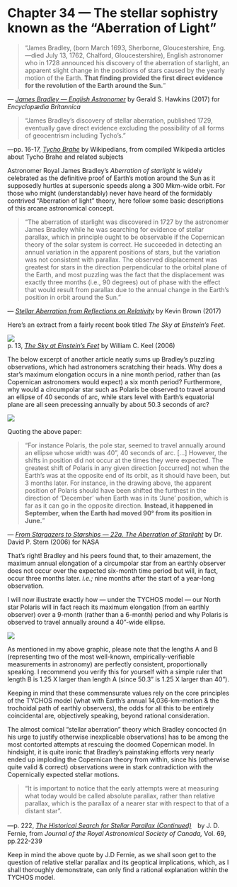 Chapter 34 — The stellar sophistry known as the “Aberration of Light”
=====================================================================

> “James Bradley, (born March 1693, Sherborne, Gloucestershire, Eng.—died July 13, 1762, Chalford, Gloucestershire), English astronomer who in 1728 announced his discovery of the aberration of starlight, an apparent slight change in the positions of stars caused by the yearly motion of the Earth. **That finding provided the first direct evidence for the revolution of the Earth around the Sun.**”

— [_James Bradley — English Astronomer_](https://www.tychos.info/citation/150A_James-Bradley.htm) by Gerald S. Hawkins (2017) for _Encyclopædia Britannica_

> “James Bradley’s discovery of stellar aberration, published 1729, eventually gave direct evidence excluding the possibility of all forms of geocentrism including Tycho’s.”

—pp. 16-17, _[Tycho Brahe](https://www.google.de/books/edition/Tycho_Brahe/uW4Oq2al8oYC?hl=en&gbpv=1&pg=PA16&printsec=frontcover)_ by Wikipedians, from compiled Wikipedia articles about Tycho Brahe and related subjects

Astronomer Royal James Bradley’s _Aberration of starlight_ is widely celebrated as the definitive proof of Earth’s motion around the Sun as it supposedly hurtles at supersonic speeds along a 300 Mkm-wide orbit. For those who might (understandably) never have heard of the formidably contrived “Aberration of light” theory, here follow some basic descriptions of this arcane astronomical concept.

> “The aberration of starlight was discovered in 1727 by the astronomer James Bradley while he was searching for evidence of stellar parallax, which in principle ought to be observable if the Copernican theory of the solar system is correct. He succeeded in detecting an annual variation in the apparent positions of stars, but the variation was not consistent with parallax. The observed displacement was greatest for stars in the direction perpendicular to the orbital plane of the Earth, and most puzzling was the fact that the displacement was exactly three months (i.e., 90 degrees) out of phase with the effect that would result from parallax due to the annual change in the Earth’s position in orbit around the Sun.”

— [_Stellar Aberration from Reflections on Relativity_](https://www.tychos.info/citation/150C_Aberration.htm) by Kevin Brown (2017)

Here’s an extract from a fairly recent book titled _The Sky at Einstein’s Feet_.  

![](https://www.tychos.info/book_imagery/129_Bradley_Sky_At_Einstein_feet_QUOTE_01.JPG)  
p. 13, [_The Sky at Einstein’s Feet_](https://books.google.it/books?id=cRv4Kro_krUC&lpg=PA13&dq=star%20annual%20motion%2040%20arcseconds&hl=it&pg=PA13#v=onepage&q=%2040%20arcseconds&f=false) by William C. Keel (2006)

The below excerpt of another article neatly sums up Bradley’s puzzling observations, which had astronomers scratching their heads. Why does a star’s maximum elongation occurs in a nine month period, rather than (as Copernican astronomers would expect) a six month period? Furthermore, why would a circumpolar star such as Polaris be observed to travel around an ellipse of 40 seconds of arc, while stars level with Earth’s equatorial plane are all seen precessing annually by about 50.3 seconds of arc?

![](https://www.tychos.info/book_imagery/130_ApparentDisplacement_of_Stars_01.jpg)

Quoting the above paper:

> “For instance Polaris, the pole star, seemed to travel annually around an ellipse whose width was 40”, 40 seconds of arc. \[…\] However, the shifts in position did not occur at the times they were expected. The greatest shift of Polaris in any given direction \[occurred\] not when the Earth’s was at the opposite end of its orbit, as it should have been, but 3 months later. For instance, in the drawing above, the apparent position of Polaris should have been shifted the furthest in the direction of ‘December’ when Earth was in its ‘June’ position, which is far as it can go in the opposite direction. **Instead, it happened in September, when the Earth had moved 90° from its position in June.**”

— _[From Stargazers to Starships — 22a. The Aberration of Starlight](https://www.tychos.info/citation/151A_Apparent-Displacement.htm)_ by Dr. David P. Stern (2006) for NASA

That’s right! Bradley and his peers found that, to their amazement, the maximum annual elongation of a circumpolar star from an earthly observer does not occur over the expected six-month time period but will, in fact, occur three months later. _i.e.;_ nine months after the start of a year-long observation.

I will now illustrate exactly how — under the TYCHOS model — our North star Polaris will in fact reach its maximum elongation (from an earthly observer) over a 9-month (rather than a 6-month) period and why Polaris is observed to travel annually around a 40”-wide ellipse.

![](https://www.tychos.info/book_imagery/131_BRADLEY_40_ARCSECONDS_01.jpg)

As mentioned in my above graphic, please note that the lengths A and B (representing two of the most well-known, empirically-verifiable measurements in astronomy) are perfectly consistent, proportionally speaking. I recommend you verify this for yourself with a simple ruler that length B is 1.25 X larger than length A (since 50.3” is 1.25 X larger than 40”).

Keeping in mind that these commensurate values rely on the core principles of the TYCHOS model (what with Earth’s annual 14,036-km-motion & the trochoidal path of earthly observers), the odds for all this to be entirely coincidental are, objectively speaking, beyond rational consideration.

The almost comical “stellar aberration” theory which Bradley concocted (in his urge to justify otherwise inexplicable observations) has to be among the most contorted attempts at rescuing the doomed Copernican model. In hindsight, it is quite ironic that Bradley’s painstaking efforts very nearly ended up imploding the Copernican theory from within, since his (otherwise quite valid & correct) observations were in stark contradiction with the Copernically expected stellar motions.

> “It is important to notice that the early attempts were at measuring what today would be called absolute parallax, rather than relative parallax, which is the parallax of a nearer star with respect to that of a distant star”.

—p. 222, [_The Historical Search for Stellar Parallax (Continued)_](http://adsabs.harvard.edu/full/1975JRASC..69..222F)　by J. D. Fernie, from _Journal of the Royal Astronomical Society of Canada,_ Vol. 69, pp.222-239

Keep in mind the above quote by J.D Fernie, as we shall soon get to the question of relative stellar parallax and its geoptical implications, which, as I shall thoroughly demonstrate, can only find a rational explanation within the TYCHOS model.